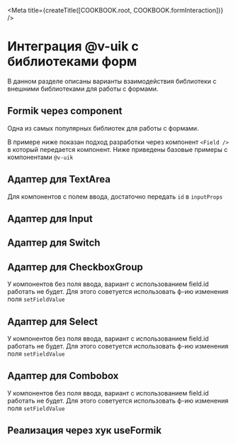 
<Meta title={createTitle([COOKBOOK.root, COOKBOOK.formInteraction])} />

# Интеграция @v-uik с библиотеками форм

В данном разделе описаны варианты взаимодействия библиотеки с внешними библиотеками для работы с формами.

## Formik через component

Одна из самых популярных библиотек для работы с формами.

В примере ниже показан подход разработки через компонент `<Field />` в который передается компонент. Ниже приведены базовые
примеры с компонентами `@v-uik`

<Canvas withSource="none">
  <FormWithFormik />
</Canvas>

<Source language="tsx" code={RawFormWithFormik} />

## Адаптер для TextArea

Для компонентов с полем ввода, достаточно передать `id` в `inputProps`

<Source language="tsx" code={RawTextareaFieldAdapter} />

## Адаптер для Input

<Source language="tsx" code={RawTextFieldAdapter} />

## Адаптер для Switch

<Source language="tsx" code={RawSwitchFieldAdapter} />

## Адаптер для CheckboxGroup

У компонентов без поля ввода, вариант с использованием field.id работать не будет. Для этого советуется использовать ф-ию изменения поля `setFieldValue`

<Source language="tsx" code={RawCheckboxGroupFieldAdapter} />

## Адаптер для Select

У компонентов без поля ввода, вариант с использованием field.id работать не будет. Для этого советуется использовать ф-ию изменения поля `setFieldValue`

<Source language="tsx" code={RawSelectFieldAdapter} />

## Адаптер для Combobox

У компонентов без поля ввода, вариант с использованием field.id работать не будет. Для этого советуется использовать ф-ию изменения поля `setFieldValue`

<Source language="tsx" code={RawComboboxFieldAdapter} />

## Реализация через хук useFormik

<Canvas withSource="none">
  <FormWithHook />
</Canvas>

<Source language="tsx" code={RawFormWithHook} />
